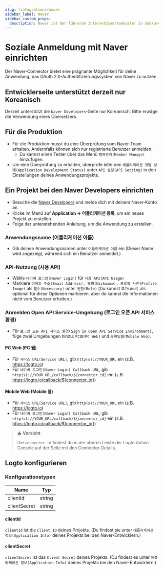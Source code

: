 ```yaml
---
slug: /integrations/naver
sidebar_label: Naver
sidebar_custom_props:
  description: Naver ist der führende Internetdienstanbieter in Südkorea.
---
```



# Soziale Anmeldung mit Naver einrichten

Der Naver-Connector bietet eine prägnante Möglichkeit für deine Anwendung, das OAuth 2.0-Authentifizierungssystem von Naver zu nutzen.

<GuideTip />

## Entwicklerseite unterstützt derzeit nur Koreanisch

Derzeit unterstützt die `Naver Developers`-Seite nur Koreanisch. Bitte erwäge die Verwendung eines Übersetzers.

## Für die Produktion

- Für die Produktion musst du eine Überprüfung vom Naver-Team erhalten.
  Andernfalls können sich nur registrierte Benutzer anmelden.
  - Du kannst einen Tester über das Menü `맴버관리(Member Manage)` hinzufügen.
- Um eine Überprüfung zu erhalten, überprüfe bitte den `애플리케이션 개발 상태(Application Development Status)`
  unter `API 설정(API Setting)` in den Einstellungen deines Anwendungsprojekts.

## Ein Projekt bei den Naver Developers einrichten

- Besuche die [Naver Developers](https://developers.naver.com/main/) und melde dich mit deinem Naver-Konto an.
- Klicke im Menü auf **Application -> 어플리케이션 등록**, um ein neues Projekt zu erstellen.
- Folge der untenstehenden Anleitung, um die Anwendung zu erstellen.

### Anwendungsname (어플리케이션 이름)

- Gib deinen Anwendungsnamen unter `어플리케이션 이름` ein (Dieser Name wird angezeigt, während sich ein Benutzer anmeldet.)

### API-Nutzung (사용 API)

- Wähle `네이버 로그인(Naver Login)` für `사용 API(API Usage)`
- Markiere `이메일 주소(Email Address), 별명(Nickname), 프로필 사진(Profile Image)` als `필수(Necessary)` unter `권한(Role)` (Du kannst `추가(Add)` als optional für diese Optionen markieren, aber du kannst die Informationen nicht vom Benutzer erhalten.)

### Anmelden Open API Service-Umgebung (로그인 오픈 API 서비스 환경)

- Für `로그인 오픈 API 서비스 환경(Sign in Open API Service Environment)`, füge zwei Umgebungen hinzu: `PC웹(PC Web)` und `모바일웹(Mobile Web)`.

#### PC Web (PC 웹)

- Für `서비스 URL(Service URL)`, gib `http(s)://YOUR_URL` ein (z.B. https://logto.io)
- Für `네이버 로그인(Naver Login) Callback URL`, gib `http(s)://YOUR_URL/callback/${connector_id}` ein (z.B. https://logto.io/callback/${connector_id})

#### Mobile Web (Mobile 웹)

- Für `서비스 URL(Service URL)`, gib `http(s)://YOUR_URL` ein (z.B. https://logto.io)
- Für `네이버 로그인(Naver Login) Callback URL`, gib `http(s)://YOUR_URL/callback/${connector_id}` ein (z.B. https://logto.io/callback/${connector_id})

> ⚠️ **Vorsicht**
>
> Die `connector_id` findest du in der oberen Leiste der Logto Admin Console auf der Seite mit den Connector-Details.

## Logto konfigurieren

### Konfigurationstypen

| Name         | Typ    |
| ------------ | ------ |
| clientId     | string |
| clientSecret | string |

#### clientId

`clientId` ist die `Client ID` deines Projekts.
(Du findest sie unter `애플리케이션 정보(Application Info)` deines Projekts bei den Naver-Entwicklern.)

#### clientSecret

`clientSecret` ist das `Client Secret` deines Projekts.
(Du findest es unter `애플리케이션 정보(Application Info)` deines Projekts bei den Naver-Entwicklern.)
